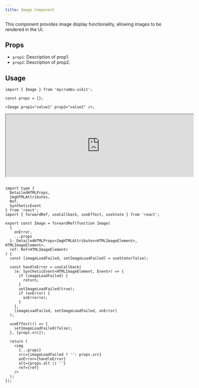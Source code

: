 ```yaml
---
title: Image Component
---
```


This component provides image display functionality, allowing images to be rendered in the UI.

## Props

- `prop1`: Description of prop1.
- `prop2`: Description of prop2.

## Usage

```tsx
import { Image } from 'mycrumbs-uikit';

const props = {};

<Image prop1="value1" prop2="value2" />;
```

<iframe src="https://example.com" width="600" height="200"  rounded="12px' className={'flex'}frameborder="0"></iframe>


```tsx

import type {
  DetailedHTMLProps,
  ImgHTMLAttributes,
  Ref,
  SyntheticEvent
} from 'react';
import { forwardRef, useCallback, useEffect, useState } from 'react';

export const Image = forwardRef(function Image(
  {
    onError,
    ...props
  }: DetailedHTMLProps<ImgHTMLAttributes<HTMLImageElement>, HTMLImageElement>,
  ref: Ref<HTMLImageElement>
) {
  const [imageLoadFailed, setImageLoadFailed] = useState(false);

  const handleError = useCallback(
    (e: SyntheticEvent<HTMLImageElement, Event>) => {
      if (imageLoadFailed) {
        return;
      }
      setImageLoadFailed(true);
      if (onError) {
        onError(e);
      }
    },
    [imageLoadFailed, setImageLoadFailed, onError]
  );

  useEffect(() => {
    setImageLoadFailed(false);
  }, [props.src]);

  return (
    <img
      {...props}
      src={imageLoadFailed ? '': props.src}
      onError={handleError}
      alt={props.alt || ''}
      ref={ref}
    />
  );
});

```